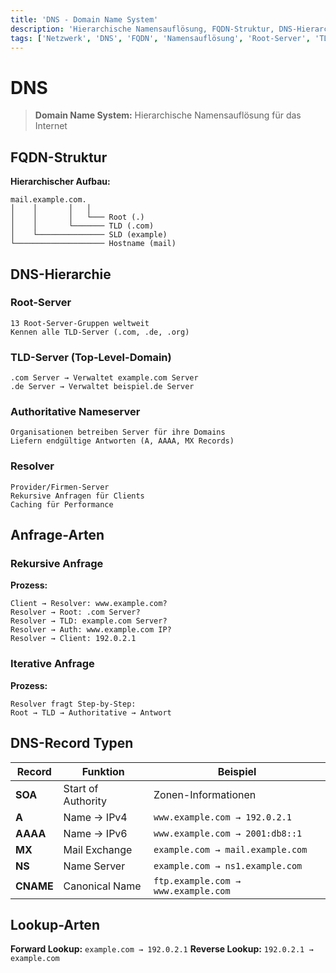 ```yaml
---
title: 'DNS - Domain Name System'
description: 'Hierarchische Namensauflösung, FQDN-Struktur, DNS-Hierarchie und Record-Typen'
tags: ['Netzwerk', 'DNS', 'FQDN', 'Namensauflösung', 'Root-Server', 'TLD']
---
```


# DNS

> **Domain Name System:** Hierarchische Namensauflösung für das Internet

## FQDN-Struktur

**Hierarchischer Aufbau:**
```
mail.example.com.
│    │       │   │
│    │       │   └─── Root (.)
│    │       └─────── TLD (.com)
│    └─────────────── SLD (example)
└──────────────────── Hostname (mail)
```

## DNS-Hierarchie

### Root-Server
```
13 Root-Server-Gruppen weltweit
Kennen alle TLD-Server (.com, .de, .org)
```

### TLD-Server (Top-Level-Domain)
```
.com Server → Verwaltet example.com Server
.de Server → Verwaltet beispiel.de Server
```

### Authoritative Nameserver
```
Organisationen betreiben Server für ihre Domains
Liefern endgültige Antworten (A, AAAA, MX Records)
```

### Resolver
```
Provider/Firmen-Server
Rekursive Anfragen für Clients
Caching für Performance
```

## Anfrage-Arten

### Rekursive Anfrage
**Prozess:**
```
Client → Resolver: www.example.com?
Resolver → Root: .com Server?
Resolver → TLD: example.com Server?
Resolver → Auth: www.example.com IP?
Resolver → Client: 192.0.2.1
```

### Iterative Anfrage
**Prozess:**
```
Resolver fragt Step-by-Step:
Root → TLD → Authoritative → Antwort
```

## DNS-Record Typen

| Record | Funktion | Beispiel |
|--------|----------|----------|
| **SOA** | Start of Authority | Zonen-Informationen |
| **A** | Name → IPv4 | `www.example.com → 192.0.2.1` |
| **AAAA** | Name → IPv6 | `www.example.com → 2001:db8::1` |
| **MX** | Mail Exchange | `example.com → mail.example.com` |
| **NS** | Name Server | `example.com → ns1.example.com` |
| **CNAME** | Canonical Name | `ftp.example.com → www.example.com` |

## Lookup-Arten

**Forward Lookup:** `example.com → 192.0.2.1`
**Reverse Lookup:** `192.0.2.1 → example.com`
